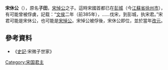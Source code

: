 {{Emperorcn box|圖像=
|名称=宋休公
|姓名=子田
|謚号=休
|陵墓=不明
|政權=[[宋國|宋國]]
|出生日期=？
|逝世日期=前373年
|在位=前395年—前373年
}}

'''宋休公'''（{{bd|？||前373年|catIdx=Z}}），原名'''子田'''，[[宋悼公|宋悼公]]之子。這時宋國首都已在[[彭城|彭城]]（今[[江蘇省|江蘇省]][[徐州市|徐州市]]），有可能曾被俘虜，{{Wikisource history link|史記|045|韓世家}}記载：“[[韩文侯|文侯]]二年（前385年），……伐宋，到彭城，执宋君。”宋君可能是宋休公，也可能是[[宋悼公|宋悼公]]。宋悼公被俘後，宋休公即位，並於當年[[改元|改元]]。

==參考資料==
*《[[史記|史記]]·宋微子世家》

{{中国皇帝|父[[宋悼公|宋悼公]]|子[[宋後桓公|宋後桓公]]|[[宋国|宋国君主]]|前395年—前373年}}
{{宋国君主}}
[[Category:宋国君主|Category:宋国君主]]